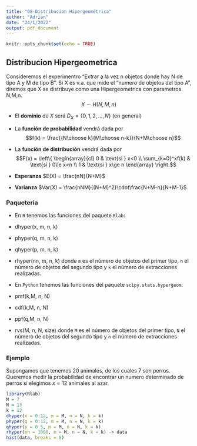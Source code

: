 ```yaml
---
title: "08-Distribucion Hipergeométrica"
author: "Adrian"
date: "24/1/2022"
output: pdf_document
---
```


```r
knitr::opts_chunk$set(echo = TRUE)
```

## Distribucion Hipergeometrica
Consideremos el experimentro "Extrar a la vez n objetos donde hay N de tipo A y M de tipo B".
Si X es v.a. que mide el "numero de objetos del tipo A", diremos que X se distribuye como una Hipergeometrica con parametros N,M,n.
$$X\sim \text{H}(N,M,n)$$

- El **dominio** de $X$ será $D_X = \{0,1,2,\dots,N\}$ (en general)

- La **función de probabilidad** vendrá dada por $$f(k) = \frac{{N\choose k}{M\choose n-k}}{N+M\choose n}$$

- La **función de distribución** vendrá dada por $$F(x) = \left\{
\begin{array}{cl}
     0 & \text{si } x<0 
  \\ \sum_{k=0}^xf(k) & \text{si } 0\le x<n
  \\ 1 & \text{si } x\ge n
\end{array}
\right.$$

- **Esperanza** $E(X) = \frac{nN}{N+M}$ 

- **Varianza** $Var(X) = \frac{nNM}{(N+M)^2}\cdot\frac{N+M-n}{N+M-1}$

### Paqueteria
- En `R` tenemos las funciones del paquete `Rlab`: 
- dhyper(x, m, n, k)
- phyper(q,  m, n, k)
- qhyper(p,  m, n, k)
- rhyper(nn,  m, n, k) 
donde `m` es el número de objetos del primer tipo, `n` el número de objetos del segundo tipo y `k` el número de extracciones realizadas.

- En `Python` tenemos las funciones del paquete `scipy.stats.hypergeom`: 
- pmf(k,M, n, N)
- cdf(k,M, n, N)
- ppf(q,M, n, N)
- rvs(M, n, N, size) 
donde `M` es el número de objetos del primer tipo, `N` el número de objetos del segundo tipo y `n` el número de extracciones realizadas.

### Ejemplo
Supongamos que tenemos 20 animales, de los cuales 7 son perros.
Queremos medir la probabilidad de encontrar un numero determinado de perros si elegimos $x=12$ animales al azar.

```r
library(Rlab)
M = 7
N = 13
k = 12
dhyper(x = 0:12, m = M, n = N, k = k)
phyper(q = 0:12, m = M, n = N, k = k)
qhyper(p = 0.5, m = M, n = N, k = k)
rhyper(nn = 1000, m = M, n = N, k = k) -> data
hist(data, breaks = 8)
```




